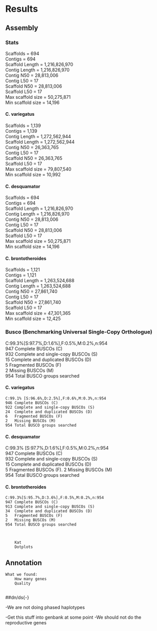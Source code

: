# Results{-}  


## Assembly{-}   


### Stats{-}  


  Scaffolds = 694  
  Contigs = 694  
  Scaffold Length = 1,216,826,970  
  Contig Length = 1,216,826,970  
  Contig N50 = 28,813,006  
  Contig L50 = 17  
  Scaffold N50 = 28,813,006  
  Scaffold L50 = 17  
  Max scaffold size = 50,275,871  
  Min scaffold size = 14,196  

#### C. variegatus{-}  

  Scaffolds = 1,139  
  Contigs = 1,139  
  Contig Length = 1,272,562,944  
  Scaffold Length = 1,272,562,944  
  Contig N50 = 26,363,765  
  Contig L50 = 17  
  Scaffold N50 = 26,363,765  
  Scaffold L50 = 17  
  Max scaffold size = 79,807,540  
  Min scaffold size = 10,992  

#### C. desquamator{-}  

  Scaffolds = 694  
  Contigs = 694  
  Scaffold Length = 1,216,826,970  
  Contig Length = 1,216,826,970  
  Contig N50 = 28,813,006  
  Contig L50 = 17  
  Scaffold N50 = 28,813,006  
  Scaffold L50 = 17  
  Max scaffold size = 50,275,871  
  Min scaffold size = 14,196  

#### C. brontotheroides{-}  

  Scaffolds = 1,121  
  Contigs = 1,121  
  Scaffold Length = 1,263,524,688  
  Contig Length = 1,263,524,688  
  Contig N50 = 27,861,740  
  Contig L50 = 17  
  Scaffold N50 = 27,861,740  
  Scaffold L50 = 17  
  Max scaffold size = 47,301,365  
  Min scaffold size = 12,425    


### Busco (Benchmarking Universal Single-Copy Orthologue)  

  C:99.3%[S:97.7%,D:1.6%],F:0.5%,M:0.2%,n:954  
	947	Complete BUSCOs (C)  
	932	Complete and single-copy BUSCOs (S)  
	15	Complete and duplicated BUSCOs (D)  
	5	Fragmented BUSCOs (F)  
	2	Missing BUSCOs (M)  
	954	Total BUSCO groups searched  

#### C. variegatus  

	C:99.1% [S:96.6%,D:2.5%],F:0.6%,M:0.3%,n:954  
	946	Complete BUSCOs (C)  
	922	Complete and single-copy BUSCOs (S)  
	24	Complete and duplicated BUSCOs (D)  
	6	Fragmented BUSCOs (F)  
	2	Missing BUSCOs (M)  
	954	Total BUSCO groups searched  

#### C. desquamator  

  C:99.3% [S:97.7%,D:1.6%],F:0.5%,M:0.2%,n:954  
	947	Complete BUSCOs (C)  
	932	Complete and single-copy BUSCOs (S)  
	15	Complete and duplicated BUSCOs (D)  
	5	Fragmented BUSCOs (F). 
	2	Missing BUSCOs (M)  
	954	Total BUSCO groups searched  

#### C. brontotheroides  

	C:99.3%[S:95.7%,D:3.6%],F:0.5%,M:0.2%,n:954  
	947	Complete BUSCOs (C)  
	913	Complete and single-copy BUSCOs (S)  
	34	Complete and duplicated BUSCOs (D)  
	5	Fragmented BUSCOs (F)  
	2	Missing BUSCOs (M)  
	954	Total BUSCO groups searched  



		Kat
		Dotplots  

## Annotation{-}  

	What we found:
		How many genes
		Quality  
		
##dn/ds{-}


-We are not doing phased haplotypes

-Get this stuff into genbank at some point
-We should not do the reproductive genes
